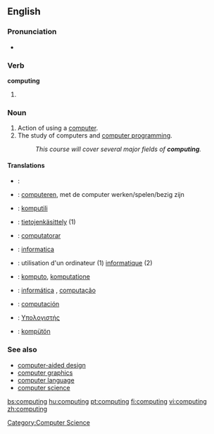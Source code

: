 {{wikipedia}}
==English==

===Pronunciation===
* {{audio|en-us-computing.ogg|Audio (US)}}

===Verb===
'''computing'''

# {{present participle of|compute}}

===Noun===
{{en-noun|-}}

# Action of using a [[computer]].
# The study of computers and [[computer programming]].
#: ''This course will cover several major fields of '''computing'''.''

====Translations====
{{trans-top|action of using a computer}}
{{trans-mid}}
{{trans-bottom}}

{{trans-top|the study of computers and computer programming}}
{{trans-mid}}
{{trans-bottom}}

{{checktrans-top}}
* {{ttbc|Croatian}}: {{t+|hr|računarstvo|n}}
* {{ttbc|Dutch}}: [[computeren]], met de computer werken/spelen/bezig zijn
* {{ttbc|Esperanto}}: [[komputili]]
* {{ttbc|Finnish}}: [[tietojenkäsittely]] (1)
* {{ttbc|Interlingua}}: [[computatorar]]
* {{ttbc|Italian}}: [[informatica]]
* {{ttbc|French}}: utilisation d'un ordinateur (1) [[informatique]] (2)
* {{ttbc|Novial}}: [[komputo]], [[komputatione]]
* {{ttbc|Portuguese}}: [[informática]] {{f}}, [[computação]] {{f}}
* {{ttbc|Spanish}}: [[computación]]
* {{ttbc|Greek}}: [[Υπολογιστής]]
* {{ttbc|Volapük}}: [[kompütön]]
{{checktrans-bottom}}

===See also===
* [[computer-aided design]]
* [[computer graphics]]
* [[computer language]]
* [[computer science]]

[[Category:Computer Science]]

[[bs:computing]]
[[hu:computing]]
[[pt:computing]]
[[fi:computing]]
[[vi:computing]]
[[zh:computing]]